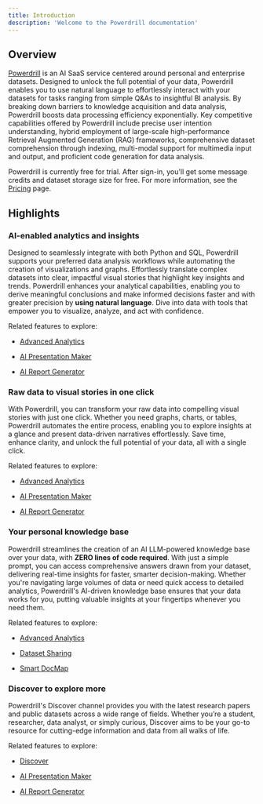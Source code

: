 ```yaml
---
title: Introduction
description: 'Welcome to the Powerdrill documentation'
---
```


## Overview

[Powerdrill](https://powerdrill.ai/) is an AI SaaS service centered around personal and enterprise datasets. Designed to unlock the full potential of your data, Powerdrill enables you to use natural language to effortlessly interact with your datasets for tasks ranging from simple Q&As to insightful BI analysis. By breaking down barriers to knowledge acquisition and data analysis, Powerdrill boosts data processing efficiency exponentially. Key competitive capabilities offered by Powerdrill include precise user intention understanding, hybrid employment of large-scale high-performance Retrieval Augmented Generation (RAG) frameworks, comprehensive dataset comprehension through indexing, multi-modal support for multimedia input and output, and proficient code generation for data analysis.

Powerdrill is currently free for trial. After sign-in, you'll get some message credits and dataset storage size for free. For more information, see the [Pricing](https://powerdrill.ai/pricing) page.



## Highlights

### AI-enabled analytics and insights

Designed to seamlessly integrate with both Python and SQL, Powerdrill supports your preferred data analysis workflows while automating the creation of visualizations and graphs. Effortlessly translate complex datasets into clear, impactful visual stories that highlight key insights and trends. Powerdrill enhances your analytical capabilities, enabling you to derive meaningful conclusions and make informed decisions faster and with greater precision by **using natural language**. Dive into data with tools that empower you to visualize, analyze, and act with confidence.


Related features to explore:

- [Advanced Analytics](features/advanced-analytics)

- [AI Presentation Maker](features/ai-presentation)

- [AI Report Generator](features/ai-data-reports)


### Raw data to visual stories in one click

With Powerdrill, you can transform your raw data into compelling visual stories with just one click. Whether you need graphs, charts, or tables, Powerdrill automates the entire process, enabling you to explore insights at a glance and present data-driven narratives effortlessly. Save time, enhance clarity, and unlock the full potential of your data, all with a single click.


Related features to explore:

- [Advanced Analytics](features/advanced-analytics)

- [AI Presentation Maker](features/ai-presentation)

- [AI Report Generator](features/ai-data-reports)


### Your personal knowledge base

Powerdrill streamlines the creation of an AI LLM-powered knowledge base over your data, with **ZERO lines of code required**. With just a simple prompt, you can access comprehensive answers drawn from your dataset, delivering real-time insights for faster, smarter decision-making. Whether you're navigating large volumes of data or need quick access to detailed analytics, Powerdrill's AI-driven knowledge base ensures that your data works for you, putting valuable insights at your fingertips whenever you need them.

Related features to explore:

- [Advanced Analytics](features/advanced-analytics)

- [Dataset Sharing](features/dataset-sharing)

- [Smart DocMap](features/smart-docmap)


### Discover to explore more

Powerdrill's Discover channel provides you with the latest research papers and public datasets across a wide range of fields. Whether you’re a student, researcher, data analyst, or simply curious, Discover aims to be your go-to resource for cutting-edge information and data from all walks of life.



Related features to explore:

- [Discover](features/discover)

- [AI Presentation Maker](features/ai-presentation)

- [AI Report Generator](features/ai-data-reports)



<MySnippet beta="community" />